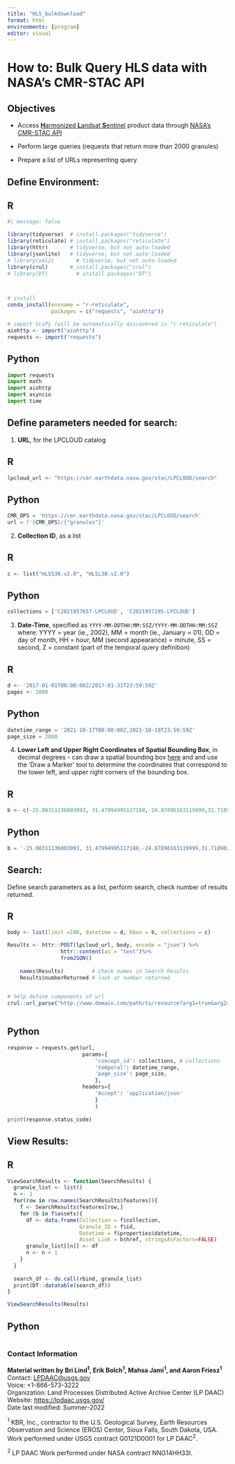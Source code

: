 ```yaml
---
title: "HLS_bulkdownload"
format: html
environments: [program]
editor: visual
---
```


# How to: Bulk Query HLS data with NASA's CMR-STAC API

## Objectives

-   Access [**H**armonized **L**andsat **S**entinel](https://lpdaac.usgs.gov/data/get-started-data/collection-overview/missions/harmonized-landsat-sentinel-2-hls-overview/) product data through [NASA's CMR-STAC API](https://cmr.earthdata.nasa.gov/search/site/docs/search/api.html)

-   Perform large queries (requests that return more than 2000 granules)

-   Prepare a list of URLs representing query

## Define Environment:

::: {.panel-tabset}
## R

```r
#| message: false

library(tidyverse)  # install.packages("tidyverse")
library(reticulate) # install.packages("reticulate")
library(httr)       # tidyverse, but not auto-loaded
library(jsonlite)   # tidyverse, but not auto-loaded
# library(xml2)       # tidyverse, but not auto-loaded 
library(crul)       # install.packages("crul")
# library(DT)         # install.packages("DT")



# install 
conda_install(envname = "r-reticulate", 
              packages = c("requests", "aiohttp"))

# import SciPy (will be automatically discovered in "r-reticulate")
aiohttp <- import("aiohttp")
requests <- import("requests")
```

## Python

```python
import requests
import math
import aiohttp 
import asyncio
import time
```
:::

## Define parameters needed for search:

1.  **URL**, for the LPCLOUD catalog

::: {.panel-tabset}
## R

```r
lpcloud_url <- "https://cmr.earthdata.nasa.gov/stac/LPCLOUD/search"
```

## Python

```python
CMR_OPS = 'https://cmr.earthdata.nasa.gov/stac/LPCLOUD/search'
url = f'{CMR_OPS}/{"granules"}'
```
:::

2.  **Collection ID**, as a list

::: {.panel-tabset}
## R

```r
c <- list("HLSS30.v2.0", "HLSL30.v2.0")
```

## Python

```python
collections = ['C2021957657-LPCLOUD', 'C2021957295-LPCLOUD']
```
:::

3.  **Date-Time**, specified as `YYYY-MM-DDTHH:MM:SSZ/YYYY-MM-DDTHH:MM:SSZ` where: YYYY = year (ie., 2002), MM = month (ie., January = 01), DD = day of month, HH = hour, MM (second appearance) = minute, SS = second, Z = constant (part of the temporal query definition)

::: {.panel-tabset}
## R

```r
d <- '2017-01-01T00:00:00Z/2017-01-31T23:59:59Z'
pages <- 2000
```

## Python

```python
datetime_range = '2021-10-17T00:00:00Z,2021-10-19T23:59:59Z'
page_size = 2000
```
:::

4.  **Lower Left and Upper Right Coordinates of Spatial Bounding Box**, in decimal degrees - can draw a spatial bounding box [here](http://geojson.io/#map=2/20.0/0.0) and and use the 'Draw a Marker' tool to determine the coordinates that correspond to the lower left, and upper right corners of the bounding box.

::: {.panel-tabset}
## R

```r
b <- c(-25.08311136003093, 31.47994995117188,-24.87896163119999,31.718902587890625)
```

## Python

```python
b = '-25.08311136003093, 31.47994995117188,-24.87896163119999,31.718902587890625'
```
:::

## Search:

Define search parameters as a list, perform search, check number of results returned.

::: {.panel-tabset}
## R

```r
body <- list(limit =100, datetime = d, bbox = b, collections = c)

Results <- httr::POST(lpcloud_url, body, encode = "json") %>% 
                 httr::content(as = "text")%>% 
                 fromJSON()
    
    names(Results)         # check names in Search Results
    Results$numberReturned # look at number returned
    

# help define components of url
crul::url_parse("http://www.domain.com/path/to/resource?arg1=true&arg2=false")    
    

```

## Python

```python
response = requests.get(url, 
                        params={
                            'concept_id': collections, # collections
                            'temporal': datetime_range,
                            'page_size': page_size,
                            },
                        headers={
                            'Accept': 'application/json'
                            }
                            )
                       
print(response.status_code)
```
:::

## View Results:

::: {.panel-tabset}
## R

```r
ViewSearchResults <- function(SearchResults) {
  granule_list <- list()
  n <- 1
  for(row in row.names(SearchResults$features)){
    f <- SearchResults$features[row,]
    for (b in f$assets){
      df <- data.frame(Collection = f$collection,
                       Granule_ID = f$id,
                       Datetime = f$properties$datetime,
                       Asset_Link = b$href, stringsAsFactors=FALSE)
      granule_list[[n]] <- df
      n <- n + 1
    }
  }
  
  search_df <- do.call(rbind, granule_list)
  print(DT::datatable(search_df))
}

ViewSearchResults(Results)
```

## Python

```python


```
:::

### Contact Information

**Material written by Bri Lind^1^, Erik Bolch^1^, Mahsa Jami^1^, and Aaron Friesz^1^**\
Contact: [LPDAAC\@usgs.gov](mailto:LPDAAC@usgs.gov){.email}\
Voice: +1-866-573-3222\
Organization: Land Processes Distributed Active Archive Center (LP DAAC)\
Website: <https://lpdaac.usgs.gov/> \
Date last modified: Summer-2022

^1^ KBR, Inc., contractor to the U.S. Geological Survey, Earth Resources Observation and Science (EROS) Center, Sioux Falls, South Dakota, USA. Work performed under USGS contract G0121D0001 for LP DAAC^2^.

^2^ LP DAAC Work performed under NASA contract NNG14HH33I.
